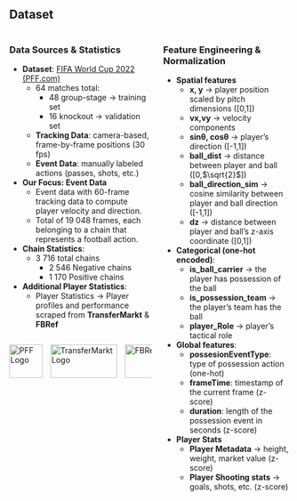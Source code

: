 ## Dataset

::: columns
::: column
### Data Sources & Statistics

- **Dataset**: [FIFA World Cup 2022 (PFF.com)](https://www.blog.fc.pff.com/blog/pff-fc-release-2022-world-cup-data)  
  - 64 matches total:
    - 48 group-stage → training set 
    - 16 knockout → validation set 
  - **Tracking Data**: camera-based, frame-by-frame positions (30 fps)  
  - **Event Data**: manually labeled actions (passes, shots, etc.)  

- **Our Focus: Event Data**
  - Event data with 60-frame tracking data to compute player velocity and direction.
  - Total of 19 048 frames, each belonging to a chain that represents a football action.

- **Chain Statistics**:
  - 3 716 total chains  
    - 2 546 Negative chains  
    - 1 170 Positive chains 


- **Additional Player Statistics**:
  - Player Statistics → Player profiles and performance scraped from **TransferMarkt** & **FBRef**


<div style="display: flex; align-items: center; gap: 1em;">

<img src="resources/pff_logo.png" alt="PFF Logo" style="height: 60px;" />

<img src="resources/tm_logo.svg" alt="TransferMarkt Logo" id="tm_logo" style="height: 60px;width: 120px" />

<img src="resources/fb_logo.svg" alt="FBRef Logo" id="fb_logo" style="height: 60px;width: 150px" />

</div>

::: 
::: column


### Feature Engineering & Normalization

- **Spatial features**
  - **x, y** → player position scaled by pitch dimensions ([0,1])
  - **vx,vy** → velocity components
  - **sinθ, cosθ** → player’s direction ([-1,1])
  - **ball_dist** → distance between player and ball ([0,$\sqrt{2}$])
  - **ball_direction_sim** → cosine similarity between player and ball direction ([-1,1])
  - **dz** → distance between player and ball’s z-axis coordinate ([0,1])

- **Categorical (one-hot encoded)**: 
  - **is_ball_carrier** → the player has possession of the ball
  - **is_possession_team** → the player’s team has the ball
  - **player_Role** → player’s tactical role


- **Global features**: 
  - **possesionEventType**: type of possession action (one-hot)
  - **frameTime**: timestamp of the current frame (z-score)
  - **duration**: length of the possession event in seconds (z-score)

- **Player Stats**
  - **Player Metadata** → height, weight, market value (z-score)
  - **Player Shooting stats** → goals, shots, etc. (z-score)

:::

:::